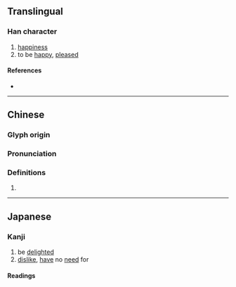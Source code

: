 {{character info}}
==Translingual==

===Han character===
{{Han char|rn=61|rad=心|as=03|sn=6|four=98017|canj=PON|ids=⿰忄乞}}

# [[happiness]]
# to be [[happy]], [[please]]d

====References====
* {{Han ref|kx=0376.130|dkj=10323|dj=0702.230|hdz=42272.100|uh=5FD4|ud=24532|bh=C9E1|bd=51681}}

----

==Chinese==
{{zh-forms}}

===Glyph origin===
{{Han etym}}

===Pronunciation===
{{zh-pron
|m=qì,yì
|c=hat1,ngat6
|mc=y
|oc=y
|cat=
}}

===Definitions===
{{zh-hanzi}}

# {{rfdef|zh}}

----

==Japanese==

===Kanji===
{{ja-kanji|grade=|rs=心03}}

# be [[delight]]ed
# [[dislike#Verb|dislike]], [[have]] no [[need]] for

====Readings====
{{rfv-pron|ja}}
{{ja-readings
|goon=こち<!--き, ごち,-->
|kanon=きつ<!--き, ぎつ,-->
|kun=よろこ-ぶ
}}